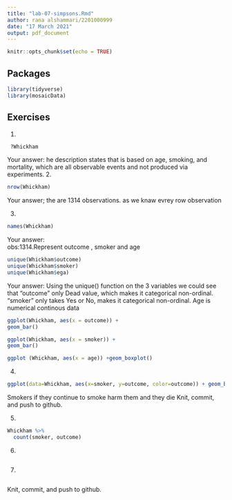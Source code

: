 ```yaml
---
title: "lab-07-simpsons.Rmd"
author: rana alshammari/2201000999 
date: "17 March 2021"
output: pdf_document
---
```


```r
knitr::opts_chunk$set(echo = TRUE)
```

## Packages

```r
library(tidyverse) 
library(mosaicData)
```


## Exercises


1.  
```r
 ?Whickham
```
    
Your answer:
he description states that is based on age, smoking, and mortality, which are all observable events and not produced via experiments.
2.  
```r
nrow(Whickham)
```

Your answer; the are 1314 observations. as we knaw evrey row observation

3.  

```r
names(Whickham)
```

Your answer:  
obs:1314.Represent outcome , smoker and age
```r
unique(Whickham$outcome)
unique(Whickham$smoker)
unique(Whickham$ega)
```

Your answer: 
Using the unique() function on the 3 variables we could see that "outcome" only Dead value, which makes it categorical non-ordinal. "smoker" only takes Yes or No, makes it categorical non-ordinal. Age is numerical continous data  
```r

ggplot(Whickham, aes(x = outcome)) +
geom_bar()
```


```r

ggplot(Whickham, aes(x = smoker)) +
geom_bar()
```

```r
ggplot (Whickham, aes(x = age)) +geom_boxplot() 
```


4. 

```r
ggplot(data=Whickham, aes(x=smoker, y=outcome, color=outcome)) + geom_bar(stat="identity")
```
Smokers if they continue to smoke harm them and they die
Knit, commit, and push to github.

5. 

```r
Whickham %>%
  count(smoker, outcome)
```

6.

```r

```

7. 

```r

```

Knit, commit, and push to github.